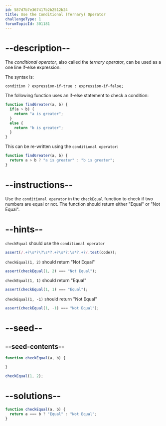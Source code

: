 ```yaml
---
id: 587d7b7e367417b2b2512b24
title: Use the Conditional (Ternary) Operator
challengeType: 1
forumTopicId: 301181
---
```


# --description--

The <dfn>conditional operator</dfn>, also called the <dfn>ternary operator</dfn>, can be used as a one line if-else expression.

The syntax is:

`condition ? expression-if-true : expression-if-false;`

The following function uses an if-else statement to check a condition:

```js
function findGreater(a, b) {
  if(a > b) {
    return "a is greater";
  }
  else {
    return "b is greater";
  }
}
```

This can be re-written using the `conditional operator`:

```js
function findGreater(a, b) {
  return a > b ? "a is greater" : "b is greater";
}
```

# --instructions--

Use the `conditional operator` in the `checkEqual` function to check if two numbers are equal or not. The function should return either "Equal" or "Not Equal".

# --hints--

`checkEqual` should use the `conditional operator`

```js
assert(/.+?\s*?\?\s*?.+?\s*?:\s*?.+?/.test(code));
```

`checkEqual(1, 2)` should return "Not Equal"

```js
assert(checkEqual(1, 2) === "Not Equal");
```

`checkEqual(1, 1)` should return "Equal"

```js
assert(checkEqual(1, 1) === "Equal");
```

`checkEqual(1, -1)` should return "Not Equal"

```js
assert(checkEqual(1, -1) === "Not Equal");
```

# --seed--

## --seed-contents--

```js
function checkEqual(a, b) {

}

checkEqual(1, 2);
```

# --solutions--

```js
function checkEqual(a, b) {
  return a === b ? "Equal" : "Not Equal";
}
```
